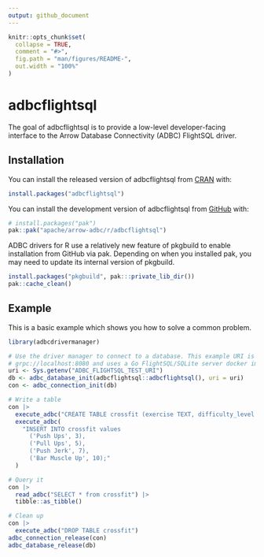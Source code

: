 ```yaml
---
output: github_document
---
```


<!---
  Licensed to the Apache Software Foundation (ASF) under one
  or more contributor license agreements.  See the NOTICE file
  distributed with this work for additional information
  regarding copyright ownership.  The ASF licenses this file
  to you under the Apache License, Version 2.0 (the
  "License"); you may not use this file except in compliance
  with the License.  You may obtain a copy of the License at
    http://www.apache.org/licenses/LICENSE-2.0
  Unless required by applicable law or agreed to in writing,
  software distributed under the License is distributed on an
  "AS IS" BASIS, WITHOUT WARRANTIES OR CONDITIONS OF ANY
  KIND, either express or implied.  See the License for the
  specific language governing permissions and limitations
  under the License.
-->

<!-- README.md is generated from README.Rmd. Please edit that file -->

```r
knitr::opts_chunk$set(
  collapse = TRUE,
  comment = "#>",
  fig.path = "man/figures/README-",
  out.width = "100%"
)
```

# adbcflightsql

<!-- badges: start -->
<!-- badges: end -->

The goal of adbcflightsql is to provide a low-level developer-facing interface
to the Arrow Database Connectivity (ADBC) FlightSQL driver.

## Installation

You can install the released version of adbcflightsql from [CRAN](https://cran.r-project.org/) with:

```r
install.packages("adbcflightsql")
```

You can install the development version of adbcflightsql from [GitHub](https://github.com/) with:

``` r
# install.packages("pak")
pak::pak("apache/arrow-adbc/r/adbcflightsql")
```

ADBC drivers for R use a relatively new feature of pkgbuild to enable installation from GitHub via pak. Depending on when you installed pak, you may need to update its internal version of pkgbuild.

``` r
install.packages("pkgbuild", pak:::private_lib_dir())
pak::cache_clean()
```

## Example

This is a basic example which shows you how to solve a common problem.

```r
library(adbcdrivermanager)

# Use the driver manager to connect to a database. This example URI is
# grpc://localhost:8080 and uses a Go FlightSQL/SQLite server docker image
uri <- Sys.getenv("ADBC_FLIGHTSQL_TEST_URI")
db <- adbc_database_init(adbcflightsql::adbcflightsql(), uri = uri)
con <- adbc_connection_init(db)

# Write a table
con |>
  execute_adbc("CREATE TABLE crossfit (exercise TEXT, difficulty_level INTEGER)") |>
  execute_adbc(
    "INSERT INTO crossfit values
      ('Push Ups', 3),
      ('Pull Ups', 5),
      ('Push Jerk', 7),
      ('Bar Muscle Up', 10);"
  )

# Query it
con |>
  read_adbc("SELECT * from crossfit") |>
  tibble::as_tibble()
```

```r
# Clean up
con |>
  execute_adbc("DROP TABLE crossfit")
adbc_connection_release(con)
adbc_database_release(db)
```
